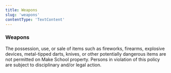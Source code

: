 ```yaml
---
title: Weapons
slug: 'weapons'
contentType: 'TextContent'
---
```


### Weapons

The possession, use, or sale of items such as fireworks, firearms, explosive devices, metal-tipped
darts, knives, or other potentially dangerous items are not permitted on Make School property.
Persons in violation of this policy are subject to disciplinary and/or legal action.
